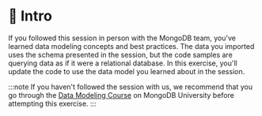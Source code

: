 # 📘 Intro

If you followed this session in person with the MongoDB team, you've learned data modeling concepts and best practices. The data you imported uses the schema presented in the session, but the code samples are querying data as if it were a relational database. In this exercise, you'll update the code to use the data model you learned about in the session.

:::note
If you haven't followed the session with us, we recommend that you go through the [Data Modeling Course](https://learn.mongodb.com/learning-paths/data-modeling-for-mongodb) on MongoDB University before attempting this exercise.
:::